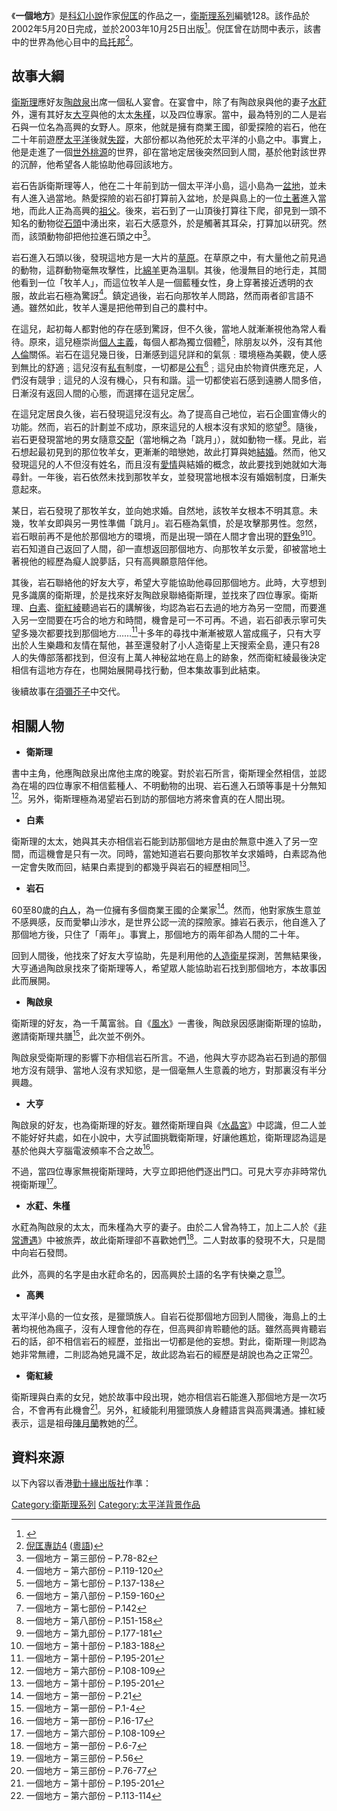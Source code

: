 {{Infobox Book | <!-- See [[Wikipedia:WikiProject_Novels|Wikipedia:WikiProject Novels]] or [[Wikipedia:WikiProject_Books|Wikipedia:WikiProject Books]] -->
| name          = 一個地方
| title_orig    = 
| translator    = 
| image         = [[File:Yigedifang.jpg|200px]]
| image_caption = 皇冠出版社版本的《一個地方》
| author        = [[倪匡|倪匡]]
| illustrator   = 
| cover_artist  = 
| country       = 
| language      = [[中文|中文]]
| series        = [[衛斯理系列|衛斯理系列]]編號128
| genre         = 科幻小說
| publisher     = [[皇冠出版社|皇冠出版社]] ([[台灣|台灣]])<br />[[勤+綠出版社|勤+綠出版社]] ([[香港|香港]])
| release_date  = 2002年5月20日
| english_release_date =
| media_type    = 
| pages         = 
| isbn          = ISBN 957-33-1989-6
| preceded_by   = 
| followed_by   = [[須彌芥子|須彌芥子]]
}}
《'''一個地方'''》是[[科幻小說|科幻小說]]作家[[倪匡|倪匡]]的作品之一，[[衛斯理系列|衛斯理系列]]編號128。該作品於2002年5月20日完成，並於2003年10月25日出版<ref>{{Cite web |url=http://www.hkbookcity.com/showbook2.php?serial_no=111850 |title=一個地方 |access-date=2009-03-17 |archive-date=2019-09-18 |archive-url=https://web.archive.org/web/20190918231759/http://www.hkbookcity.com/showbook2.php?serial_no=111850 |dead-url=no }}</ref>。倪匡曾在訪問中表示，該書中的世界為他心目中的[[烏托邦|烏托邦]]<ref>[http://www.youtube.com/watch?v=E_46kIbAHEk&feature=PlayList&p=FB78B2A7930F40FF&index=3 倪匡專訪4] {{Wayback|url=http://www.youtube.com/watch?v=E_46kIbAHEk&feature=PlayList&p=FB78B2A7930F40FF&index=3 |date=20161006213156 }}([[粵語|粵語]])</ref>。

== 故事大綱 ==

[[衛斯理|衛斯理]]應好友[[陶啟泉|陶啟泉]]出席一個私人宴會。在宴會中，除了有陶啟泉與他的妻子[[水葒|水葒]]外，還有其好友[[大亨|大亨]]與他的太太[[朱槿|朱槿]]，以及四位專家。當中，最為特別的二人是岩石與一位名為高興的女野人。原來，他就是擁有商業王國，卻愛探險的岩石，他在二十年前遊歷[[太平洋|太平洋]]後就[[失蹤|失蹤]]，大部份都以為他死於太平洋的小島之中。事實上，他是走進了一個[[世外桃源|世外桃源]]的世界，卻在當地定居後突然回到人間，基於他對該世界的沉醉，他希望各人能協助他尋回該地方。

岩石告訴衛斯理等人，他在二十年前到訪一個太平洋小島，這小島為一[[盆地|盆地]]，並未有人進入過當地。熱愛探險的岩石卻打算前入盆地，於是與島上的一位[[土著|土著]]進入當地，而此人正為高興的[[祖父|祖父]]。後來，岩石到了一山頂後打算往下爬，卻見到一頭不知名的動物從[[石頭|石頭]]中湧出來，岩石大感意外，於是觸著其耳朵，打算加以研究。然而，該頭動物卻把他拉進石頭之中<ref>一個地方 – 第三部份 – P.78-82</ref>。

岩石進入石頭以後，發現這地方是一大片的[[草原|草原]]。在草原之中，有大量他之前見過的動物，這群動物毫無攻擊性，比[[綿羊|綿羊]]更為溫馴。其後，他漫無目的地行走，其間他看到一位「牧羊人」，而這位牧羊人是一個藍種女性，身上穿著接近透明的衣服，故此岩石極為驚訝<ref>一個地方 – 第六部份 – P.119-120</ref>。鎮定過後，岩石向那牧羊人問路，然而兩者卻言語不通。雖然如此，牧羊人還是把他帶到自己的農村中。

在這兒，起初每人都對他的存在感到驚訝，但不久後，當地人就漸漸視他為常人看待。原來，這兒極崇尚[[個人主義|個人主義]]，每個人都為獨立個體<ref>一個地方 – 第七部份 – P.137-138</ref>，除朋友以外，沒有其他[[人倫|人倫]]關係。岩石在這兒幾日後，日漸感到這兒詳和的氣氛﹕環境極為美觀，使人感到無比的舒適﹔這兒沒有[[私有|私有]]制度，一切都是[[公有|公有]]<ref>一個地方 – 第八部份 – P.159-160</ref>﹔這兒由於物資供應充足，人們沒有競爭﹔這兒的人沒有機心，只有和諧。這一切都使岩石感到遠勝人間多倍，日漸沒有返回人間的心態，而選擇在這兒定居<ref>一個地方 – 第七部份 – P.142</ref>。

在這兒定居良久後，岩石發現這兒沒有[[火|火]]。為了提高自己地位，岩石企圖宣傳火的功能。然而，岩石的計劃並不成功，原來這兒的人根本沒有求知的慾望<ref>一個地方 – 第八部份 – P.151-158</ref>。隨後，岩石更發現當地的男女隨意[[交配|交配]]（當地稱之為「跳月」），就如動物一樣。見此，岩石想起最初見到的那位牧羊女，更漸漸的暗戀她，故此打算與她[[結婚|結婚]]。然而，他又發現這兒的人不但沒有姓名，而且沒有[[愛情|愛情]]與結婚的概念，故此要找到她就如大海尋針。一年後，岩石依然未找到那牧羊女，並發現當地根本沒有婚姻制度，日漸失意起來。

某日，岩石發現了那牧羊女，並向她求婚。自然地，該牧羊女根本不明其意。未幾，牧羊女即與另一男性準備「跳月」。岩石極為氣憤，於是攻擊那男性。忽然，岩石眼前再不是他於那個地方的環境，而是出現一頭在人間才會出現的[[野兔|野兔]]<ref>一個地方 – 第九部份 – P.177-181</ref><ref>一個地方 – 第十部份 – P.183-188</ref>。岩石知道自己返回了人間，卻一直想返回那個地方、向那牧羊女示愛，卻被當地土著視他的經歷為癡人說夢話，只有高興願意陪伴他。

其後，岩石聯絡他的好友大亨，希望大亨能協助他尋回那個地方。此時，大亨想到見多識廣的衛斯理，於是找來好友陶啟泉聯絡衛斯理，並找來了四位專家。衛斯理、[[白素|白素]]、[[衛紅綾|衛紅綾]]聽過岩石的講解後，均認為岩石去過的地方為另一空間，而要進入另一空間要在巧合的地方和時間，機會是可一不可再。不過，岩石卻表示寧可失望多幾次都要找到那個地方……<ref name="a">一個地方 – 第十部份 – P.195-201</ref>十多年的尋找中漸漸被眾人當成瘋子，只有大亨出於人生樂趣和友情在幫他，甚至還發射了小人造衛星上天搜索全島，連只有28人的失傳部落都找到，但沒有上萬人神秘盆地在島上的跡象，然而衛紅綾最後決定相信有這地方存在，也開始展開尋找行動，但本集故事到此結束。

後續故事在[[須彌芥子|須彌芥子]]中交代。

== 相關人物 ==
*'''衛斯理'''
書中主角，他應陶啟泉出席他主席的晚宴。對於岩石所言，衛斯理全然相信，並認為在場的四位專家不相信藍種人、不明動物的出現、岩石進入石頭等事是十分無知<ref name="b">一個地方 – 第六部份 – P.108-109</ref>。另外，衛斯理極為渴望岩石到訪的那個地方將來會真的在人間出現。

*'''白素'''
衛斯理的太太，她與其夫亦相信岩石能到訪那個地方是由於無意中進入了另一空間，而這機會是只有一次。同時，當她知道岩石要向那牧羊女求婚時，白素認為他一定會失敗而回，結果白素提到的都幾乎與岩石的經歷相同<ref name="a">一個地方 – 第十部份 – P.195-201</ref>。

*'''岩石'''
60至80歲的[[白人|白人]]，為一位擁有多個商業王國的企業家<ref>一個地方 – 第一部份 – P.21</ref>。然而，他對家族生意並不感興感，反而愛攀山涉水，是世界公認一流的探險家。據岩石表示，他自進入了那個地方後，只住了「兩年」。事實上，那個地方的兩年卻為人間的二十年。

回到人間後，他找來了好友大亨協助，先是利用他的[[人造衛星|人造衛星]]探測，苦無結果後，大亨通過陶啟泉找來了衛斯理等人，希望眾人能協助岩石找到那個地方，本故事因此而展開。

*'''陶啟泉'''
衛斯理的好友，為一千萬富翁。自《[[風水_(小說)|風水]]》一書後，陶啟泉因感謝衛斯理的協助，邀請衛斯理共膳<ref>一個地方 – 第一部份 – P.1-4</ref>，此次並不例外。

陶啟泉受衛斯理的影響下亦相信岩石所言。不過，他與大亨亦認為岩石到過的那個地方沒有競爭、當地人沒有求知慾，是一個毫無人生意義的地方，對那裏沒有半分興趣。

*'''大亨'''
陶啟泉的好友，也為衛斯理的好友。雖然衛斯理自與《[[水晶宮_(小說)|水晶宮]]》中認識，但二人並不能好好共處，如在小說中，大亨試圖挑戰衛斯理，好讓他尷尬，衛斯理認為這是基於他與大亨腦電波頻率不合之故<ref>一個地方 – 第一部份 – P.16-17</ref>。

不過，當四位專家無視衛斯理時，大亨立即把他們逐出門口。可見大亨亦非時常仇視衛斯理<ref name="b">一個地方 – 第六部份 – P.108-109</ref>。

*'''水葒、朱槿'''
水葒為陶啟泉的太太，而朱槿為大亨的妻子。由於二人曾為特工，加上二人於《[[非常遭遇|非常遭遇]]》中被旅弄，故此衛斯理卻不喜歡她們<ref>一個地方 – 第一部份 – P.6-7</ref>。二人對故事的發現不大，只是間中向岩石發問。

此外，高興的名字是由水葒命名的，因高興於土語的名字有快樂之意<ref>一個地方 – 第三部份 – P.56</ref>。

*'''高興'''
太平洋小島的一位女孩，是獵頭族人。自岩石從那個地方回到人間後，海島上的土著均視他為瘋子，沒有人理會他的存在，但高興卻肯聆聽他的話。雖然高興肯聽岩石的話，卻不相信岩石的經歷，並指出一切都是他的妄想。對此，衛斯理一則認為她非常無禮，二則認為她見識不足，故此認為岩石的經歷是胡說也為之正常<ref>一個地方 – 第三部份 – P.76-77</ref>。

*'''衛紅綾'''
衛斯理與白素的女兒，她於故事中段出現，她亦相信岩石能進入那個地方是一次巧合，不會再有此機會<ref name="a">一個地方 – 第十部份 – P.195-201</ref>。另外，紅綾能利用獵頭族人身體語言與高興溝通。據紅綾表示，這是祖母[[陳月蘭|陳月蘭]]教她的<ref>一個地方 – 第六部份 – P.113-114</ref>。

== 資料來源 ==
以下內容以香港[[勤十緣出版社|勤十緣出版社]]作準：
{{reflist|3}}

{{s-start}}
{{s-bef | before=127 [[非常遭遇|非常遭遇]]}}
{{s-ttl | title=衛斯理系列（按編號） | years=128}}
{{s-aft | after=129 [[須彌芥子|須彌芥子]]}}
{{end box}}

{{衛斯理系列}}

[[Category:衛斯理系列|Category:衛斯理系列]]
[[Category:太平洋背景作品|Category:太平洋背景作品]]
